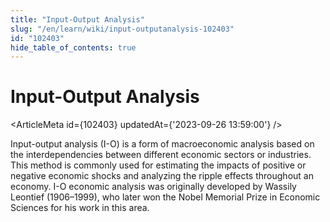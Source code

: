 ```yaml
---
title: "Input-Output Analysis"
slug: "/en/learn/wiki/input-outputanalysis-102403"
id: "102403"
hide_table_of_contents: true
---
```



# Input-Output Analysis

<ArticleMeta id={102403} updatedAt={'2023-09-26 13:59:00'} />
<div className='border-solid border-b border-t-0 my-4 border-[var(--ifm-color-gray-300)]' />

Input-output analysis (I-O) is a form of macroeconomic analysis based on the interdependencies between different economic sectors or industries. This method is commonly used for estimating the impacts of positive or negative economic shocks and analyzing the ripple effects throughout an economy. I-O economic analysis was originally developed by Wassily Leontief (1906–1999), who later won the Nobel Memorial Prize in Economic Sciences for his work in this area.
